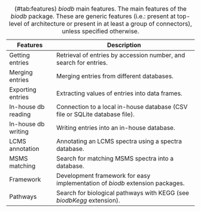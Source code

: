 Features            | Description
------------------- | ---------------------------------------------------------
Getting entries     | Retrieval of entries by accession number, and search for entries.
Merging entries     | Merging entries from different databases.
Exporting entries   | Extracting values of entries into data frames.
In-house db reading | Connection to a local in-house database (CSV file or SQLite database file).
In-house db writing | Writing entries into an in-house database.
LCMS annotation     | Annotating an LCMS spectra using a spectra database.
MSMS matching       | Search for matching MSMS spectra into a database.
Framework           | Development framework for easy implementation of *biodb* extension packages.
Pathways            | Search for biological pathways with KEGG (see *biodbKegg* extension).
: (\#tab:features) *biodb* main features.
The main features of the *biodb* package. These are generic features (i.e.: present at top-level of architecture or present in at least a group of connectors), unless specified otherwise.
